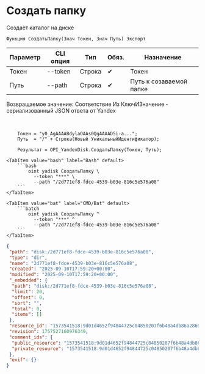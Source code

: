 ﻿---
sidebar_position: 2
description: Создать папку и другие функции для работы с Yandex Disk в Открытом пакете интеграций - бесплатной open-source библиотеке интеграций для 1С:Предприятие 8, OneScript и CLI
keywords: [1C, 1С, 1С:Предприятие, 1С:Предприятие 8.3, API, Интеграция, Сервисы, Обмен, OneScript, CLI, Yandex Disk]
---


# Создать папку
 Создает каталог на диске



`Функция СоздатьПапку(Знач Токен, Знач Путь) Экспорт`

  | Параметр | CLI опция | Тип | Обяз. | Назначение |
  |-|-|-|-|-|
  | Токен | --token | Строка | &#x2714; | Токен |
  | Путь | --path | Строка | &#x2714; | Путь к созаваемой папке |

  
  Возвращаемое значение:   Соответствие Из КлючИЗначение - сериализованный JSON ответа от Yandex

<br/>




```bsl title="Пример использования для 1С:Предприятие/OneScript"
    Токен = "y0_AgAAAABdylaOAAs0QgAAAAD5i-a...";
    Путь  = "/" + Строка(Новый УникальныйИдентификатор);

    Результат = OPI_YandexDisk.СоздатьПапку(Токен, Путь);
```
    

 <Tabs>
  
    <TabItem value="bash" label="Bash" default>
        ```bash
            oint yadisk СоздатьПапку \
              --token "***" \
              --path "/2d771ef8-fdce-4539-b03e-816c5e576a08"
        ```
    </TabItem>
  
    <TabItem value="bat" label="CMD/Bat" default>
        ```batch
            oint yadisk СоздатьПапку ^
              --token "***" ^
              --path "/2d771ef8-fdce-4539-b03e-816c5e576a08"
        ```
    </TabItem>
</Tabs>


```json title="Результат"
{
 "path": "disk:/2d771ef8-fdce-4539-b03e-816c5e576a08",
 "type": "dir",
 "name": "2d771ef8-fdce-4539-b03e-816c5e576a08",
 "created": "2025-09-10T17:59:20+00:00",
 "modified": "2025-09-10T17:59:20+00:00",
 "_embedded": {
  "path": "disk:/2d771ef8-fdce-4539-b03e-816c5e576a08",
  "limit": 20,
  "offset": 0,
  "sort": "",
  "total": 0,
  "items": []
 },
 "resource_id": "1573541518:9d01d4652f94844725c04850207f6b48a4db86a28694e50c70f3d69c9d59e739",
 "revision": 1757527160976349,
 "comment_ids": {
  "public_resource": "1573541518:9d01d4652f94844725c04850207f6b48a4db86a28694e50c70f3d69c9d59e739",
  "private_resource": "1573541518:9d01d4652f94844725c04850207f6b48a4db86a28694e50c70f3d69c9d59e739"
 },
 "exif": {}
}
```
